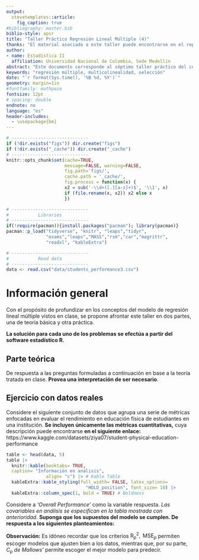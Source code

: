 ```yaml
---
output: 
  stevetemplates::article:
    fig_caption: true
#bibliography: master.bib
biblio-style: apsr
title: "Taller Práctico Regresión Lineal Múltiple (4)"
thanks: "El material asociado a este taller puede encontrarse en el repositorio del curso, **(https://github.com/Itsssach/Estadistica-II)**"
author:
- name: Estadística II
  affiliation: Universidad Nacional de Colombia, Sede Medellín
abstract: "Este documento corresponde al séptimo taller práctico del curso de **Estadística II** para la *Universidad Nacional de Colombia*, Sede Medellín, en el periodo 2024 - 2. Se brinda una introducción al análisis de regresión. El enfoque de este taller está la comprensión del problema de multicolinealidad (efectos y diagnósticos), así como el método de todas regresiones posibles para la selección de variables. **Monitor:** *Santiago Carmona Hincapié.*"
keywords: "regresión múltiple, multicolinealidad, selección"
date: "`r format(Sys.time(), '%B %d, %Y')`"
geometry: margin=1in
#fontfamily: mathpazo
fontsize: 12pt
# spacing: double
endnote: no
language: "es"
header-includes:
  - \usepackage{bm}
---
```


```r
# -----------------------------
if (!dir.exists("figs")) dir.create("figs")
if (!dir.exists("_cache")) dir.create("_cache")
# -----------------------------
knitr::opts_chunk$set(cache=TRUE,
                      message=FALSE, warning=FALSE,
                      fig.path='figs/',
                      cache.path = '_cache/',
                      fig.process = function(x) {
                      x2 = sub('-\\d+([.][a-z]+)$', '\\1', x)
                      if (file.rename(x, x2)) x2 else x
                      })
```

```r
# -----------------------------
#           Libraries
# -----------------------------
if(!require(pacman)){install.packages("pacman"); library(pacman)}
pacman::p_load("tidyverse", "knitr", "leaps","tidyr",
               "exams","leaps","MASS","rsm","car","magrittr",
               "readxl", "kableExtra")
```

```r
# -----------------------------
#           Read data
# -----------------------------
data <- read.csv("data/students_performance3.csv")
```

# Información general

Con el propósito de profundizar en los conceptos del modelo de regresión lineal múltiple vistos en clase, se propone afrontar este taller en dos partes, una de teoría básica y otra práctica.

**La solución para cada uno de los problemas se efectúa a partir del software estadístico R.**

## Parte teórica

De respuesta a las preguntas formuladas a continuación en base a la teoría tratada en clase. **Provea una interpretación de ser necesario**.

\begin{enumerate}
  \item Determine el valor de verdad de las siguientes afirmaciones.
  \begin{itemize}
    \item (a) Bajo el modelo de regresión lineal múltiple $Y_{i} = \beta_{0}+ \beta_{1}X_{i1}+ \beta_{2}X_{i2}+ ...+ \beta_{k}X_{ik}+ \varepsilon_{i}; \varepsilon_{i} \overset{iid}{\sim} N(0, \sigma^{2})$, la comparación de los efectos parciales de las variables debe realizarse a través del \textbf{escalamiento normal unitario de las covariables}.
    \item (b) La multicolinealidad refiere a la dependencia lineal casi perfecta entre covariables, afectando la matriz $\mathbf{X'X}$. Esta puede destacartarse si la correlación entre un par de variables $X_{i} \neq X_{j}$ es pequeña.
    \item (c) La multicolinealidad causa la inflación de las varianzas de los estimadores, además de estimadores $\hat{\beta_{j}}$ muy grandes en términos absolutos y valores de los coeficientes estimados con signo contrario a lo esperado.
    \item (d) Una forma en la que se manifiesta la multicolinealidad grave es cuando el modelo de regresión ajustado es significativo (globalmente), pero los parámetros individuales no lo son.
    \item (e) Dado que el estadístico $C_{p}$ es una medida del sesgo del modelo, se prefiere el estadístico más bajo, tal que $|C_{p}- p|$ es mínima, puesto que a mayor sesgo mayor $C_{p}$. 
    \item (f) La suma de cuadrados de los errores de predicción $e_{(i)} = Y_{i}- \hat{Y}_{i(i)}$ mide qué tan bien los valores ajustados por un submodelo predicen las respuestas observadas. \textbf{Mejor se considerará el modelo entre mayor sea esta métrica}.
  \end{itemize}
\end{enumerate}

## Ejercicio con datos reales

Considere el siguiente conjunto de datos que agrupa una serie de métricas enfocadas en evaluar el rendimiento en educación física de estudiantes en una institución. **Se incluyen únicamente las métricas cuantitativas,** cuya descripción puede encontrarse **en el siguiente enlace:** https://www.kaggle.com/datasets/ziya07/student-physical-education-performance

```r
table <- head(data, 5)
table |> 
  knitr::kable(booktabs= TRUE, 
  caption= "Información en análisis", 
               align= "c") |> # Kable Table
  kableExtra::kable_styling(full_width= FALSE, latex_options= 
                              "HOLD_position", font_size= 10) |> 
  kableExtra::column_spec(1, bold = TRUE) # Boldness
```

Considere a *'Overall Performance'* como la variable respuesta. *Las covariables en análisis se especifican en la tabla mostrada con anterioridad.* **Suponga que los supuestos del modelo se cumplen. De respuesta a los siguientes planteamientos:**

\begin{enumerate}
\item Escriba el modelo de regresión lineal múltiple, junto con sus supuestos. Deduzca a partir del modelo ajustado si podría haber problemas de multicolinealidad. 
\item Realice un análisis de multicolinealidad a través del criterio del factor de inflación de varianza, número de condición, índice de condición y proporción de descomposición de varianza.
\item Use el método de todas las regresiones posibles para seleccionar los mejores submodelos en función de los criterios $\text{R}^{2}_{p}, \text{R}_{adj(p)}^{2} \text{ (o bien } \text{MSE}_{p}) \text{ y } C_{p}$. \textbf{Posteriormente seleccione el mejor modelo.} 
\end{enumerate}

**Observación:** Es idóneo recordar que los criterios $\text{R}_{p}^{2}, \text{ MSE}_{p}$ permiten escoger modelos que ajusten bien a los datos, mientras que, por su parte, $C_{p}$ *de Mallows'* permite escoger el mejor modelo para predecir.

```{=html}
<!--
# References
\setlength{\parindent}{-0.2in}
\setlength{\leftskip}{0.2in}
\setlength{\parskip}{8pt}
\vspace*{-0.2in}
\noindent
-->
```
